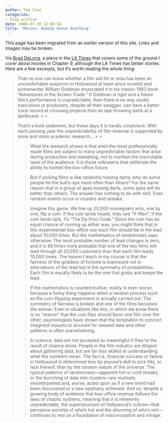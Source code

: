 ```yaml
---
author: Tom Slee
categories:
- blog archive
date: 2006-07-10 22:00:56
title: 'Movies: Nobody Knows Anything'
---
```


::: {.callout-note}

This page has been migrated from an earlier version of this site. 
Links and images may be broken.

:::



				

Via [Brad DeLong](http://delong.typepad.com/sdj/2006/07/hollywood.html), a piece in the [LA Times](http://www.latimes.com/features/printedition/magazine/la-tm-random27jul02,1,1850294,full.story?coll=la-headlines-magazine&ctrack=1&cset=true) that covers some of the ground I cover about movies in Chapter 9, although the LA Times has better stories. Here are a few excerpts, but it's worth reading the whole thing:

<blockquote>That no one can know whether a film will hit or miss has been an
uncomfortable suspicion in Hollywood at least since novelist and
screenwriter William Goldman enunciated it in his classic 1983 book
"Adventures in the Screen Trade." If Goldman is right and a future
film's performance is unpredictable, then there is no way studio
executives or producers, despite all their swagger, can have a better
track record at choosing projects than an ape throwing darts at a
dartboard.
> 
> </blockquote>




<blockquote>
That's a bold statement, but these days it is hardly conjecture: With
each passing year the unpredictability of film revenue is supported by
more and more academic research...
> 
> 

> 
> What the research shows is that even the most professionally made films
are subject to many unpredictable factors that arise during production
and marketing, not to mention the inscrutable taste of the audience. It
is these unknowns that obliterate the ability to foretell the
box-office future.
> 
> 

> 
> 
But if picking films is like randomly tossing darts, why do some people
hit the bull's-eye more often than others? For the same reason that in
a group of apes tossing darts, some apes will do better than others.
The answer has nothing to do with skill. Even random events occur in
clusters and streaks.
> 
> 

> 
> 
Imagine this game: We line up 20,000 moviegoers who, one by one, flip a
coin. If the coin lands heads, they see "X-Men"; if the coin lands
tails, it's "The Da Vinci Code." Since the coin has an equal chance of
coming up either way, you might think that in this experimental
box-office war each film should be in the lead about 10,000 times. But
the mathematics of randomness says otherwise: The most probable number
of lead changes is zero, and it is 88 times more probable that one of
the two films will lead through all 20,000 customers than that each
film leads 10,000 times. The lesson I teach in my course is that the
fairness of the goddess of fortune is expressed not in alternations of
the lead but in the symmetry of probabilities: Each film is equally
likely to be the one that grabs and keeps the lead.
> 
> 

> 
> 
If the mathematics is counterintuitive, reality is even worse, because
a funny thing happens when a random process such as the coin-flipping
experiment is actually carried out: The symmetry of fairness is broken
and one of the films becomes the winner. Even in situations like this,
in which we know there is no "reason" that the coin flips should favor
one film over the other, psychologists have shown that the temptation
to concoct imagined reasons to account for skewed data and other
patterns is often overwhelming.
> 
> 

> 
> 
In science, data are not accepted as meaningful if they're the result
of chance alone. People in the film industry are diligent about
gathering data, but are far less skilled at understanding what the
numbers mean. The fact is, financial success or failure in Hollywood is
determined less by anyone's skill to pick hits, or lack thereof, than
by the random nature of the universe. The typical patterns of
randomness—apparent hot or cold streaks, or the bunching of data into
clusters—are routinely misinterpreted and, worse, acted upon as if a
new trend had been discovered or a new epiphany achieved. And so,
despite a growing body of evidence that box-office revenue follows the
laws of chaotic systems, meaning that it is inherently unpredictable,
the superstructure of Hollywood's culture—that pervasive worship of
who's hot and the shunning of who's not—continues to rest on a
foundation of misconception and mirage.
> 
> </blockquote>


		
